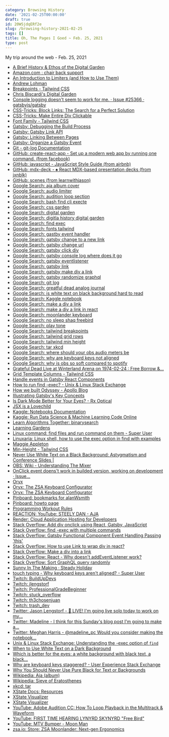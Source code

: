 ```yaml
---
category: Browsing History
date: '2021-02-25T00:00:00'
draft: true
id: 20WSjdqERf2e
slug: /browsing-history-2021-02-25
tags: []
title: Oh, The Pages I Goed ~ Feb. 25, 2021
type: post
---
```


My trip around the web - Feb. 25, 2021

- [A Brief History & Ethos of the Digital Garden](https://maggieappleton.com/garden-history)
- [Amazon.com : chair back support](https://www.amazon.com/s?k=chair+back+support&crid=7HSEIXB7NGQ8&sprefix=chair+back+%2Caps%2C187&ref=nb_sb_ss_ts-doa-p_1_11)
- [An Introduction to Limiters (and How to Use Them)](https://www.izotope.com/en/learn/an-introduction-to-limiters-and-how-to-use-them.html)
- [Andrew Lohman](http://www.andrewlohman.com/)
- [Breakpoints - Tailwind CSS](https://tailwindcss.com/docs/breakpoints)
- [Chris Biscardi's Digital Garden](https://www.christopherbiscardi.com/)
- [Console logging doesn't seem to work for me. · Issue #25366 · gatsbyjs/gatsby](https://github.com/gatsbyjs/gatsby/issues/25366)
- [CSS-Tricks: Block Links: The Search for a Perfect Solution](https://css-tricks.com/block-links-the-search-for-a-perfect-solution/#method-4-sprinkle-javascript-on-the-second-method)
- [CSS-Tricks: Make Entire Div Clickable](https://css-tricks.com/snippets/jquery/make-entire-div-clickable/)
- [Font Family - Tailwind CSS](https://tailwindcss.com/docs/font-family)
- [Gatsby: Debugging the Build Process](https://www.gatsbyjs.com/docs/debugging-the-build-process/)
- [Gatsby: Gatsby Link API](https://www.gatsbyjs.com/docs/reference/built-in-components/gatsby-link/)
- [Gatsby: Linking Between Pages](https://www.gatsbyjs.com/docs/linking-between-pages/)
- [Gatsby: Organize a Gatsby Event](https://www.gatsbyjs.com/contributing/organize-a-gatsby-event/)
- [Git - git-log Documentation](https://git-scm.com/docs/git-log)
- [GitHub: create-react-app - Set up a modern web app by running one command. (from facebook)](https://github.com/facebook/create-react-app)
- [GitHub: javascript - JavaScript Style Guide (from airbnb)](https://github.com/airbnb/javascript#functions--declarations)
- [GitHub: mdx-deck - ♠️ React MDX-based presentation decks (from jxnblk)](https://github.com/jxnblk/mdx-deck)
- [GitHub: scenes (from learnwithjason)](https://github.com/learnwithjason/scenes/)
- [Google Search: aja album cover](https://www.google.com/search?q=aja+album+cover&newwindow=1&client=safari&rls=en&tbm=isch&source=iu&ictx=1&fir=4VLwzH8ryB-nqM%252CBV1kBAFWmrT7uM%252C_&vet=1&usg=AI4_-kSu4g3BZrlRkeTrYjCCHjChe4E-Kg&sa=X&ved=2ahUKEwjZzr__yoXvAhUvQjABHclmBgAQ9QF6BAgSEAE&biw=1280&bih=689#imgrc=4VLwzH8ryB-nqM)
- [Google Search: audio limiter](https://www.google.com/search?client=safari&rls=en&q=audio+limiter&ie=UTF-8&oe=UTF-8)
- [Google Search: audition loop section](https://www.google.com/search?newwindow=1&client=safari&rls=en&ei=fj44YIn3J7mRwbkP6c29sAo&q=audition+loop+section&oq=audition+loop+section&gs_lcp=Cgdnd3Mtd2l6EAMyBAgAEA0yCAgAEA0QBRAeOgcIABBHELADOgIIADoGCAAQFhAeOgUIIRCgAVCQMVjoPWCvQ2gBcAJ4AIABmwGIAZsGkgEDOC4xmAEAoAEBqgEHZ3dzLXdpesgBCMABAQ&sclient=gws-wiz&ved=0ahUKEwiJruC8o4bvAhW5SDABHelmD6YQ4dUDCAw&uact=5)
- [Google Search: bash find cli execte](https://www.google.com/search?client=safari&rls=en&q=bash+find+cli+execte&ie=UTF-8&oe=UTF-8)
- [Google Search: css garden](https://www.google.com/search?client=safari&rls=en&q=css+garden&ie=UTF-8&oe=UTF-8)
- [Google Search: digital garden](https://www.google.com/search?client=safari&rls=en&q=digital+garden&ie=UTF-8&oe=UTF-8)
- [Google Search: digitla history digital garden](https://www.google.com/search?client=safari&rls=en&q=digitla+history+digital+garden&ie=UTF-8&oe=UTF-8)
- [Google Search: find exec](https://www.google.com/search?client=safari&rls=en&q=find+exec&ie=UTF-8&oe=UTF-8)
- [Google Search: fonts tailwind](https://www.google.com/search?client=safari&rls=en&q=fonts+tailwind&ie=UTF-8&oe=UTF-8)
- [Google Search: gastby event handler](https://www.google.com/search?client=safari&rls=en&q=gastby+event+handler&ie=UTF-8&oe=UTF-8)
- [Google Search: gatsby change to a new link](https://www.google.com/search?client=safari&rls=en&q=gatsby+change+to+a+new+link&ie=UTF-8&oe=UTF-8)
- [Google Search: gatsby change url](https://www.google.com/search?client=safari&rls=en&q=gatsby+change+url&ie=UTF-8&oe=UTF-8)
- [Google Search: gatsby click div](https://www.google.com/search?client=safari&rls=en&q=gatsby+click+div&ie=UTF-8&oe=UTF-8)
- [Google Search: gatsby console log where does it go](https://www.google.com/search?newwindow=1&client=safari&rls=en&ei=2xQ3YMaCIs_V5gLWoZ2QBg&q=gatsby+console+log+where+does+it+go&oq=gatsby+console+log+where+does+it+go&gs_lcp=Cgdnd3Mtd2l6EAMyBQghEKsCOgcIABBHELADOgIIADoGCAAQFhAeOgUIIRCgAToHCCEQChCgAToICCEQFhAdEB5QgRlY1Spgxy5oAXACeACAAZ0CiAGcFZIBBjMuMTEuM5gBAKABAaoBB2d3cy13aXrIAQjAAQE&sclient=gws-wiz&ved=0ahUKEwiG3IzQh4TvAhXPqlkKHdZQB2IQ4dUDCAw&uact=5)
- [Google Search: gatsby eventlistener](https://www.google.com/search?client=safari&rls=en&q=gatsby+eventlistener&ie=UTF-8&oe=UTF-8)
- [Google Search: gatsby link](https://www.google.com/search?client=safari&rls=en&q=gatsby+link&ie=UTF-8&oe=UTF-8)
- [Google Search: gatsby make div a link](https://www.google.com/search?client=safari&rls=en&q=gatsby+make+div+a+link&ie=UTF-8&oe=UTF-8)
- [Google Search: gatsby randomize graphql](https://www.google.com/search?client=safari&rls=en&q=gatsby+randomize+graphql&ie=UTF-8&oe=UTF-8)
- [Google Search: git log](https://www.google.com/search?client=safari&rls=en&q=git+log&ie=UTF-8&oe=UTF-8)
- [Google Search: greatful dead analog journal](https://www.google.com/search?newwindow=1&client=safari&rls=en&ei=LNE3YNqWOKmQwbkPnrmf-AQ&q=greatful+dead+analog+journal&oq=greatful+dead+analog+journal&gs_lcp=Cgdnd3Mtd2l6EAMyBwghEAoQoAEyBwghEAoQoAE6BwgAEEcQsAM6CAghEBYQHRAeUMJKWOlQYINWaAJwAXgAgAGSAYgBjQaSAQM2LjKYAQCgAQGqAQdnd3Mtd2l6yAEIwAEB&sclient=gws-wiz&ved=0ahUKEwja3I6cu4XvAhUpSDABHZ7cB08Q4dUDCAw&uact=5)
- [Google Search: is white text on black background hard to read](https://www.google.com/search?client=safari&rls=en&q=is+white+text+on+black+background+hard+to+read&ie=UTF-8&oe=UTF-8)
- [Google Search: Kaggle notebook](https://www.google.com/search?client=safari&rls=en&q=Kaggle+notebook&ie=UTF-8&oe=UTF-8)
- [Google Search: make a div a link](https://www.google.com/search?client=safari&rls=en&q=make+a+div+a+link&ie=UTF-8&oe=UTF-8)
- [Google Search: make a div a link in react](https://www.google.com/search?newwindow=1&client=safari&rls=en&ei=NEs4YNzmFYeUwbkPp5Ay&q=make+a+div+a+link+in+react&oq=make+a+div+a+link+in+react&gs_lcp=Cgdnd3Mtd2l6EAMyBggAEBYQHjoHCAAQRxCwAzoCCAA6CAghEBYQHRAeOgcIIRAKEKABOgUIIRCgAVDw3YoBWKaGiwFgqYqLAWgNcAJ4AIAB2gGIAdYNkgEGMTguMS4xmAEAoAEBqgEHZ3dzLXdpesgBCMABAQ&sclient=gws-wiz&ved=0ahUKEwjc0J7Mr4bvAhUHSjABHSeIDAAQ4dUDCAw&uact=5)
- [Google Search: moonlander keyboard](https://www.google.com/search?client=safari&rls=en&q=moonlander+keyboard&ie=UTF-8&oe=UTF-8)
- [Google Search: no sleep shaq freebird](https://www.google.com/search?newwindow=1&client=safari&rls=en&ei=_OM3YMqkCpSEwbkPtLKZiAs&q=no+sleep+shaq+freebird&oq=no+sleep+shaq+freebird&gs_lcp=Cgdnd3Mtd2l6EAMyBQghEKABOgcIABBHELADOgcIIRAKEKABOgIIADoGCAAQFhAeOgUIABCGAzoFCCEQqwI6CAghEBYQHRAeUOMZWOQ4YMc8aAJwAngAgAF7iAH4CJIBBDEyLjKYAQCgAQGqAQdnd3Mtd2l6yAEIwAEB&sclient=gws-wiz&ved=0ahUKEwjKkpqUzYXvAhUUQjABHTRZBrEQ4dUDCAw&uact=5)
- [Google Search: play tone](https://www.google.com/search?client=safari&rls=en&q=play+tone&ie=UTF-8&oe=UTF-8)
- [Google Search: tailwind breakpoints](https://www.google.com/search?client=safari&rls=en&q=tailwind+breakpoints&ie=UTF-8&oe=UTF-8)
- [Google Search: tailwind grid rows](https://www.google.com/search?client=safari&rls=en&q=tailwind+grid+rows&ie=UTF-8&oe=UTF-8)
- [Google Search: tailwind min height](https://www.google.com/search?client=safari&rls=en&q=tailwind+min+height&ie=UTF-8&oe=UTF-8)
- [Google Search: tar xkcd](https://www.google.com/search?client=safari&rls=en&q=tar+xkcd&ie=UTF-8&oe=UTF-8)
- [Google Search: where should your obs audio meters be](https://www.google.com/search?client=safari&rls=en&q=where+should+your+obs+audio+meters+be&ie=UTF-8&oe=UTF-8)
- [Google Search: why are keyboard keys not aligned](https://www.google.com/search?client=safari&rls=en&q=why+are+keyboard+keys+not+aligned&ie=UTF-8&oe=UTF-8)
- [Google Search: why is obs so soft compared to spotify](https://www.google.com/search?client=safari&rls=en&q=why+is+obs+so+soft+compared+to+spotify&ie=UTF-8&oe=UTF-8)
- [Grateful Dead Live at Winterland Arena on 1974-02-24 : Free Borrow &...](https://archive.org/details/gd74-02-24.sbd.windsor.199.sbefail.shnf/GD_022474_D4_T07.shn)
- [Grid Template Columns - Tailwind CSS](https://tailwindcss.com/docs/grid-template-columns)
- [Handle events in Gatsby React Components](https://www.typefloundry.com/handle-events-in-react-components.html)
- [How to run find -exec? - Unix & Linux Stack Exchange](https://unix.stackexchange.com/questions/12902/how-to-run-find-exec)
- [How we built Odyssey - Apollo Blog](https://www.apollographql.com/blog/how-we-built-odyssey/)
- [Illustrating Gatsby's Key Concepts](https://maggieappleton.com/illustrated-gatsby)
- [Is Dark Mode Better for Your Eyes? - Rx Optical](https://rxoptical.com/eye-health/is-dark-mode-better-for-your-eyes/)
- [JSX is a Lovechild](https://maggieappleton.com/jsx)
- [Kaggle: Notebooks Documentation](https://www.kaggle.com/docs/notebooks)
- [Kaggle: Run Data Science & Machine Learning Code Online](https://www.kaggle.com/notebooks)
- [Learn Algorithms Together: binarysearch](https://binarysearch.com/)
- [Learning Gardens](http://learning-gardens.co/)
- [Linux command: find files and run command on them - Super User](https://superuser.com/questions/566198/linux-command-find-files-and-run-command-on-them)
- [Linuxaria: Linux shell, how to use the exec option in find with examples](https://linuxaria.com/howto/linux-shell-how-to-use-the-exec-option-in-find-with-examples)
- [Maggie Appleton](https://maggieappleton.com/garden/)
- [Min-Height - Tailwind CSS](https://tailwindcss.com/docs/min-height)
- [Never Use White Text on a Black Background: Astygmatism and Conference Slides |](https://jessicaotis.com/academia/never-use-white-text-on-a-black-background-astygmatism-and-conference-slides/)
- [OBS: Wiki - Understanding The Mixer](https://obsproject.com/wiki/Understanding-The-Mixer)
- [OnClick event doens't work in builded version, working on development · Issue...](https://github.com/gatsbyjs/gatsby/issues/22849)
- [Oryx](https://configure.ergodox-ez.com/moonlander/layouts/APODe/latest/2)
- [Oryx: The ZSA Keyboard Configurator](https://configure.ergodox-ez.com/moonlander/layouts/APODe/latest/0/67/keys)
- [Oryx: The ZSA Keyboard Configurator](https://configure.ergodox-ez.com/moonlander/layouts/APODe/latest/0)
- [Pinboard: bookmarks for alanWsmith](https://pinboard.in/u:alanWsmith)
- [Pinboard: howto page](https://pinboard.in/howto/)
- [Programming Workout Rules](https://kowodo.github.io/ProgrammingWorkout.html)
- [REACTION: YouTube: STEELY DAN - AJA](https://www.youtube.com/watch?v=dFtdAe1rm7k)
- [Render: Cloud Application Hosting for Developers](https://render.com/)
- [Stack Overflow: Add div onclick using React, Gatsby, JavaScript](https://stackoverflow.com/questions/62378267/add-div-onclick-using-react-gatsby-javascript)
- [Stack Overflow: find -exec with multiple commands](https://stackoverflow.com/questions/5119946/find-exec-with-multiple-commands)
- [Stack Overflow: Gatsby Functional Component Event Handling Passing 'this'](https://stackoverflow.com/questions/55929748/gatsby-functional-component-event-handling-passing-this)
- [Stack Overflow: How to use Link to wrap div in react?](https://stackoverflow.com/questions/43222130/how-to-use-link-to-wrap-div-in-react)
- [Stack Overflow: Make a div into a link](https://stackoverflow.com/questions/796087/make-a-div-into-a-link)
- [Stack Overflow: React - Why doesn't addEventListener work?](https://stackoverflow.com/questions/57514466/react-why-doesnt-addeventlistener-work)
- [Stack Overflow: Sort GraphQL query randomly](https://stackoverflow.com/questions/53137317/sort-graphql-query-randomly)
- [Sunny In The Making · Steady Holiday](https://open.spotify.com/album/1FmmH1V9e4xmdyXBWPAYhC?highlight=spotify:track:4pjsTwmc2J5U9iP0IT0CJD)
- [touch typing - Why keyboard keys aren't aligned? - Super User](https://superuser.com/questions/1201429/why-keyboard-keys-arent-aligned)
- [Twitch: BuildUpDevs](https://www.twitch.tv/buildupdevs?referrer=raid)
- [Twitch: jlengstorf](https://www.twitch.tv/jlengstorf)
- [Twitch: ProfessionalGradeBeginner](https://www.twitch.tv/professionalgradebeginner)
- [Twitch: stuck_overflow](https://www.twitch.tv/stuck_overflow)
- [Twitch: th3chosenjuan](https://www.twitch.tv/th3chosenjuan?referrer=raid)
- [Twitch: trash_dev](https://www.twitch.tv/trash_dev?referrer=raid)
- [Twitter: Jason Lengstorf - 🔴 LIVE! I'm going live solo today to work on my...](https://twitter.com/jlengstorf/status/1364991160096231425)
- [Twitter: Madeline - I think for this Sunday's blog post I'm going to make a...](https://twitter.com/madeline_pc/status/1365027467749130245)
- [Twitter: Meghan Harris - @madeline_pc Would you consider making the notebook...](https://twitter.com/meghansharris/status/1365030986971553793)
- [Unix & Linux Stack Exchange: Understanding the -exec option of `find`](https://unix.stackexchange.com/questions/389705/understanding-the-exec-option-of-find)
- [When to Use White Text on a Dark Background](https://uxmovement.com/content/when-to-use-white-text-on-a-dark-background/)
- [Which is better for the eyes: a white background with black text, a black...](https://www.quora.com/Which-is-better-for-the-eyes-a-white-background-with-black-text-a-black-background-with-white-text-or-sepia-mode)
- [Why are keyboard keys staggered? - User Experience Stack Exchange](https://ux.stackexchange.com/questions/40390/why-are-keyboard-keys-staggered)
- [Why You Should Never Use Pure Black for Text or Backgrounds](https://uxmovement.com/content/why-you-should-never-use-pure-black-for-text-or-backgrounds/)
- [Wikipedia: Aja (album)](https://en.wikipedia.org/wiki/Aja_(album))
- [Wikipedia: Sieve of Eratosthenes](https://en.wikipedia.org/wiki/Sieve_of_Eratosthenes)
- [xkcd: tar](https://xkcd.com/1168/)
- [XState Docs: Resources](https://xstate.js.org/docs/about/resources.html)
- [XState Visualizer](https://xstate.js.org/viz/?gist=8135f632165c4582f2c357abeda619bb)
- [XState Visualizer](https://xstate.js.org/viz/?gist=dc3982465b7e148c9f5534d4f8459b58)
- [YouTube: Adobe Audition CC: How To Loop Playback in the Multitrack & Waveform](https://www.youtube.com/watch?v=pVi2b-RvRZY)
- [YouTube: FIRST TIME HEARING LYNYRD SKYNYRD "Free Bird"](https://www.youtube.com/watch?v=VGTaA6d3BXQ)
- [YouTube: MTV Bumper - Moon Man](https://www.youtube.com/watch?v=XqPBUrXgrTw)
- [zsa.io: Store: ZSA Moonlander: Next-gen Ergonomics](https://www.zsa.io/moonlander/)